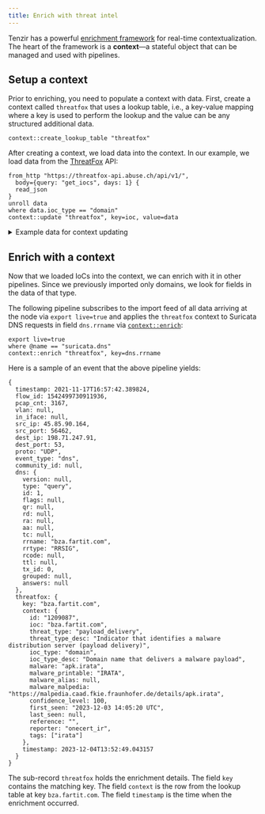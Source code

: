 ```yaml
---
title: Enrich with threat intel
---
```


Tenzir has a powerful [enrichment framework](/explanations/enrichment)
for real-time contextualization. The heart of the framework is a **context**—a
stateful object that can be managed and used with pipelines.

## Setup a context

Prior to enriching, you need to populate a context with data. First, create a
context called `threatfox` that uses a lookup table, i.e., a key-value mapping
where a key is used to perform the lookup and the value can be any structured
additional data.

```tql
context::create_lookup_table "threatfox"
```

After creating a context, we load data into the context. In our example, we load
data from the [ThreatFox](https://threatfox.abuse.ch/) API:

```tql
from_http "https://threatfox-api.abuse.ch/api/v1/",
  body={query: "get_iocs", days: 1} {
  read_json
}
unroll data
where data.ioc_type == "domain"
context::update "threatfox", key=ioc, value=data
```

<details>
<summary>Example data for context updating</summary>

If we replace
[`context::update`](/reference/operators/context/update) in the above
pipeline with `head 5`, we get output similar to the following, depending on the
current state of the API:

```tql
{
  id: "1213056",
  ioc: "deletefateoow.pw",
  threat_type: "botnet_cc",
  threat_type_desc: "Indicator that identifies a botnet command&control server (C&C)",
  ioc_type: "domain",
  ioc_type_desc: "Domain that is used for botnet Command&control (C&C)",
  malware: "win.lumma",
  malware_printable: "Lumma Stealer",
  malware_alias: "LummaC2 Stealer",
  malware_malpedia: "https://malpedia.caad.fkie.fraunhofer.de/details/win.lumma",
  confidence_level: 75,
  first_seen: "2023-12-15 15:31:00 UTC",
  last_seen: null,
  reference: "",
  reporter: "stoerchl",
  tags: ["LummaStealer"]
}
{
  id: "1213057",
  ioc: "perceivedomerusp.pw",
  threat_type: "botnet_cc",
  threat_type_desc: "Indicator that identifies a botnet command&control server (C&C)",
  ioc_type: "domain",
  ioc_type_desc: "Domain that is used for botnet Command&control (C&C)",
  malware: "win.lumma",
  malware_printable: "Lumma Stealer",
  malware_alias: "LummaC2 Stealer",
  malware_malpedia: "https://malpedia.caad.fkie.fraunhofer.de/details/win.lumma",
  confidence_level: 75,
  first_seen: "2023-12-15 15:31:00 UTC",
  last_seen: null,
  reference: "",
  reporter: "stoerchl",
  tags: ["LummaStealer"]
}
{
  id: "1213058",
  ioc: "showerreigerniop.pw",
  threat_type: "botnet_cc",
  threat_type_desc: "Indicator that identifies a botnet command&control server (C&C)",
  ioc_type: "domain",
  ioc_type_desc: "Domain that is used for botnet Command&control (C&C)",
  malware: "win.lumma",
  malware_printable: "Lumma Stealer",
  malware_alias: "LummaC2 Stealer",
  malware_malpedia: "https://malpedia.caad.fkie.fraunhofer.de/details/win.lumma",
  confidence_level: 75,
  first_seen: "2023-12-15 15:31:00 UTC",
  last_seen: null,
  reference: "",
  reporter: "stoerchl",
  tags: ["LummaStealer"]
}
{
  id: "1213059",
  ioc: "fortunedomerussea.pw",
  threat_type: "botnet_cc",
  threat_type_desc: "Indicator that identifies a botnet command&control server (C&C)",
  ioc_type: "domain",
  ioc_type_desc: "Domain that is used for botnet Command&control (C&C)",
  malware: "win.lumma",
  malware_printable: "Lumma Stealer",
  malware_alias: "LummaC2 Stealer",
  malware_malpedia: "https://malpedia.caad.fkie.fraunhofer.de/details/win.lumma",
  confidence_level: 75,
  first_seen: "2023-12-15 15:31:00 UTC",
  last_seen: null,
  reference: "",
  reporter: "stoerchl",
  tags: ["LummaStealer"]
}
{
  id: "1213060",
  ioc: "offerdelicateros.pw",
  threat_type: "botnet_cc",
  threat_type_desc: "Indicator that identifies a botnet command&control server (C&C)",
  ioc_type: "domain",
  ioc_type_desc: "Domain that is used for botnet Command&control (C&C)",
  malware: "win.lumma",
  malware_printable: "Lumma Stealer",
  malware_alias: "LummaC2 Stealer",
  malware_malpedia: "https://malpedia.caad.fkie.fraunhofer.de/details/win.lumma",
  confidence_level: 75,
  first_seen: "2023-12-15 15:31:00 UTC",
  last_seen: null,
  reference: "",
  reporter: "stoerchl",
  tags: ["LummaStealer"]
}
```

</details>

## Enrich with a context

Now that we loaded IoCs into the context, we can enrich with it in other
pipelines. Since we previously imported only domains, we look for fields in the
data of that type.

The following pipeline subscribes to the import feed of all data arriving at the
node via `export live=true` and applies the `threatfox` context to Suricata DNS
requests in field `dns.rrname` via
[`context::enrich`](/reference/operators/context/enrich):

```tql
export live=true
where @name == "suricata.dns"
context::enrich "threatfox", key=dns.rrname
```

Here is a sample of an event that the above pipeline yields:

```tql
{
  timestamp: 2021-11-17T16:57:42.389824,
  flow_id: 1542499730911936,
  pcap_cnt: 3167,
  vlan: null,
  in_iface: null,
  src_ip: 45.85.90.164,
  src_port: 56462,
  dest_ip: 198.71.247.91,
  dest_port: 53,
  proto: "UDP",
  event_type: "dns",
  community_id: null,
  dns: {
    version: null,
    type: "query",
    id: 1,
    flags: null,
    qr: null,
    rd: null,
    ra: null,
    aa: null,
    tc: null,
    rrname: "bza.fartit.com",
    rrtype: "RRSIG",
    rcode: null,
    ttl: null,
    tx_id: 0,
    grouped: null,
    answers: null
  },
  threatfox: {
    key: "bza.fartit.com",
    context: {
      id: "1209087",
      ioc: "bza.fartit.com",
      threat_type: "payload_delivery",
      threat_type_desc: "Indicator that identifies a malware distribution server (payload delivery)",
      ioc_type: "domain",
      ioc_type_desc: "Domain name that delivers a malware payload",
      malware: "apk.irata",
      malware_printable: "IRATA",
      malware_alias: null,
      malware_malpedia: "https://malpedia.caad.fkie.fraunhofer.de/details/apk.irata",
      confidence_level: 100,
      first_seen: "2023-12-03 14:05:20 UTC",
      last_seen: null,
      reference: "",
      reporter: "onecert_ir",
      tags: ["irata"]
    },
    timestamp: 2023-12-04T13:52:49.043157
  }
}
```

The sub-record `threatfox` holds the enrichment details. The field `key`
contains the matching key. The field `context` is the row from the lookup table
at key `bza.fartit.com`. The field `timestamp` is the time when the enrichment
occurred.
